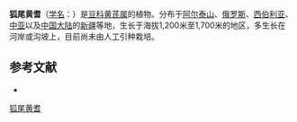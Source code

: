 {{Speciesbox
| name = 狐尾黄耆
| status = 
| status_system = 
| image =
| genus = Astragalus
| species = alopecurus
| authority = Pall.
}}

'''狐尾黄耆'''（[[学名|学名]]：{{lang|la|''Astragalus alopecurus''}}）是[[豆科|豆科]][[黄芪属|黄芪属]]的植物。分布于[[阿尔泰山|阿尔泰山]]、[[俄罗斯|俄罗斯]]、[[西伯利亚|西伯利亚]]、[[中亚|中亚]]以及[[中国大陆|中国大陆]]的[[新疆|新疆]]等地，生长于海拔1,200米至1,700米的地区，多生长在河岸或沟坡上，目前尚未由人工引种栽培。

== 参考文献 ==
<div class="references-small">
* {{cite web| url =http://www.bioinfo.cn/db05/KmzwSpecies.php?action=view&id=15619| title =狐尾黄耆| work =《中国高等植物数据库全库》| publisher =中国科学院微生物研究所| author =昆明植物研究所| accessdate =2009-02-24| deadurl =yes| archiveurl =https://web.archive.org/web/20160305035701/http://www.bioinfo.cn/db05/KmzwSpecies.php?action=view&id=15619| archivedate =2016-03-05}}
</div>
{{Taxonbar|from=Q2868491}}

[[Category:黄芪属|狐尾黄耆]]


{{植物小作品}}